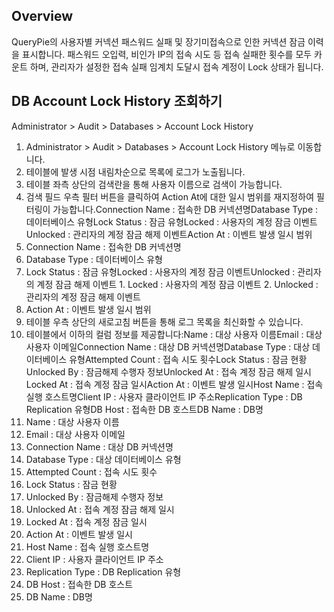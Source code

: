 ## Overview
QueryPie의 사용자별 커넥션 패스워드 실패 및 장기미접속으로 인한 커넥션 잠금 이력을 표시합니다. 패스워드 오입력, 비인가 IP의 접속 시도 등 접속 실패한 횟수를 모두 카운트 하며, 관리자가 설정한 접속 실패 임계치 도달시 접속 계정이 Lock 상태가 됩니다.

## DB Account Lock History 조회하기
Administrator &gt; Audit &gt; Databases &gt; Account Lock History

1. Administrator > Audit > Databases > Account Lock History 메뉴로 이동합니다.
2. 테이블에 발생 시점 내림차순으로 목록에 로그가 노출됩니다.
3. 테이블 좌측 상단의 검색란을 통해 사용자 이름으로 검색이 가능합니다.
4. 검색 필드 우측 필터 버튼을 클릭하여 Action At에 대한 일시 범위를 재지정하여 필터링이 가능합니다.Connection Name : 접속한 DB 커넥션명Database Type : 데이터베이스 유형Lock Status : 잠금 유형Locked : 사용자의 계정 잠금 이벤트Unlocked : 관리자의 계정 잠금 해제 이벤트Action At : 이벤트 발생 일시 범위
  1. Connection Name : 접속한 DB 커넥션명
  2. Database Type : 데이터베이스 유형
  3. Lock Status : 잠금 유형Locked : 사용자의 계정 잠금 이벤트Unlocked : 관리자의 계정 잠금 해제 이벤트
    1. Locked : 사용자의 계정 잠금 이벤트
    2. Unlocked : 관리자의 계정 잠금 해제 이벤트
  4. Action At : 이벤트 발생 일시 범위
5. 테이블 우측 상단의 새로고침 버튼을 통해 로그 목록을 최신화할 수 있습니다.
6. 테이블에서 이하의 컬럼 정보를 제공합니다:Name : 대상 사용자 이름Email : 대상 사용자 이메일Connection Name : 대상 DB 커넥션명Database Type : 대상 데이터베이스 유형Attempted Count : 접속 시도 횟수Lock Status : 잠금 현황Unlocked By : 잠금해제 수행자 정보Unlocked At : 접속 계정 잠금 해제 일시Locked At : 접속 계정 잠금 일시Action At : 이벤트 발생 일시Host Name : 접속 실행 호스트명Client IP : 사용자 클라이언트 IP 주소Replication Type : DB Replication 유형DB Host : 접속한 DB 호스트DB Name : DB명
  1. Name : 대상 사용자 이름
  2. Email : 대상 사용자 이메일
  3. Connection Name : 대상 DB 커넥션명
  4. Database Type : 대상 데이터베이스 유형
  5. Attempted Count : 접속 시도 횟수
  6. Lock Status : 잠금 현황
  7. Unlocked By : 잠금해제 수행자 정보
  8. Unlocked At : 접속 계정 잠금 해제 일시
  9. Locked At : 접속 계정 잠금 일시
  10. Action At : 이벤트 발생 일시
  11. Host Name : 접속 실행 호스트명
  12. Client IP : 사용자 클라이언트 IP 주소
  13. Replication Type : DB Replication 유형
  14. DB Host : 접속한 DB 호스트
  15. DB Name : DB명
